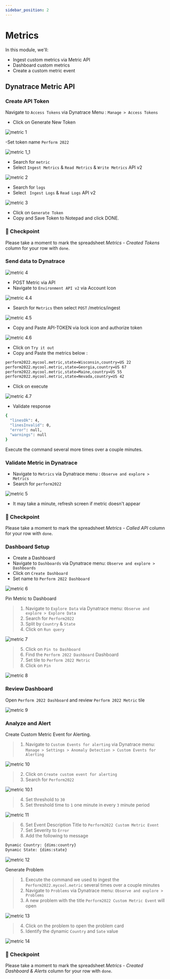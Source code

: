 ---
sidebar_position: 2
---

# Metrics

In this module, we'll:

- Ingest custom metrics via Metric API
- Dashboard custom metrics
- Create a custom metric event

## Dynatrace Metric API

### Create API Token

Navigate to `Access Tokens` via Dynatrace Menu : `Manage > Access Tokens`

- Click on Generate New Token

![metric 1](/img/metric_1.png)

-Set token name `Perform 2022`

![metric 1_1](/img/metric_1_1.png)

- Search for `metric`
- Select `Ingest Metrics` & `Read Metrics` & `Write Metrics` API v2

![metric 2](/img/metric_2.png)

- Search for `logs`
- Select ` Ingest Logs` & `Read Logs` API v2

![metric 3](/img/metric_3.png)

- Click on `Generate Token`
- Copy and Save Token to Notepad and click DONE.

### :checkered_flag: Checkpoint

Please take a moment to mark the spreadsheet _Metrics - Created Tokens_ column for your row with `done`.

### Send data to Dynatrace

![metric 4](/img/metric_4.png)

- POST Metric via API
- Navigate to `Environment API v2` via Account Icon

![metric 4.4](/img/metric_4.4.png)

- Search for `Metrics` then select `POST` /metrics/ingest

![metric 4.5](/img/metric_4.5.png)

- Copy and Paste API-TOKEN via lock icon and authorize token

![metric 4.6](/img/metric_4.6.png)

- Click on `Try it out`
- Copy and Paste the metrics below :

```bash
perform2022.mycool.metric,state=Wisconsin,country=US 22
perform2022.mycool.metric,state=Georgia,country=US 67
perform2022.mycool.metric,state=Maine,country=US 55
perform2022.mycool.metric,state=Nevada,country=US 42
```

- Click on execute

![metric 4.7](/img/metric_4.7.png)

- Validate response

```bash
{
  "linesOk": 4,
  "linesInvalid": 0,
  "error": null,
  "warnings": null
}
```

Execute the command several more times over a couple minutes.

### Validate Metric in Dynatrace

- Navigate to `Metrics` via Dynatrace menu : `Observe and explore > Metrics`
- Search for `perform2022`

![metric 5](/img/metric_5.png)

- It may take a minute, refresh screen if metric doesn't appear

### :checkered_flag: Checkpoint

Please take a moment to mark the spreadsheet _Metrics - Called API_ column for your row with `done`.

### Dashboard Setup

- Create a Dashboard
- Navigate to `Dashboards` via Dynatrace menu: `Observe and explore > Dashboards`
- Click on `Create Dashboard`
- Set name to `Perform 2022 Dashboard`

![metric 6](/img/metric_6.png)

Pin Metric to Dashboard

> 1. Navigate to `Explore Data` via Dynatrace menu: `Observe and explore > Explore Data`
> 2. Search for `Perform2022`
> 3. Split by `Country` & `State`
> 4. Click on `Run query`

![metric 7](/img/metric_7.png)

> 5. Click on `Pin to Dashboard`
> 6. Find the `Perform 2022 Dashboard` Dashboard
> 7. Set tile to `Perform 2022 Metric`
> 8. Click on `Pin`

![metric 8](/img/metric_8.png)

### Review Dashboard

Open `Perform 2022 Dashboard` and review `Perform 2022 Metric` tile

![metric 9](/img/metric_9.png)

### Analyze and Alert

Create Custom Metric Event for Alerting.

> 1. Navigate to `Custom Events for alerting` via Dynatrace menu: `Manage > Settings > Anomaly Detection > Custom Events for Alerting`

![metric 10](/img/metric_10.png)

> 2. Click on `Create custom event for alerting`
> 3. Search for `Perform2022`

![metric 10.1](/img/metric_10.1.png)

> 4. Set threshold to `30`
> 5. Set threshold time to `1` one minute in every `3` minute period

![metric 11](/img/metric_11.png)

> 6. Set Event Description Title to `Perform2022 Custom Metric Event`
> 7. Set Severity to `Error`
> 8. Add the following to message

```bash
Dynamic Country: {dims:country}
Dynamic State: {dims:state}
```

![metric 12](/img/metric_12.png)

Generate Problem

> 1. Execute the command we used to ingest the `Perform2022.mycool.metric` several times over a couple minutes
> 2. Navigate to `Problems` via Dynatrace menu: `Observe and explore > Problems`
> 3. A new problem with the title `Perform2022 Custom Metric Event` will open

![metric 13](/img/metric_13.png)

> 4. Click on the problem to open the problem card
> 5. Identify the dynamic `Country` and `Sate` value

![metric 14](/img/metric_14.png)

### :checkered_flag: Checkpoint

Please take a moment to mark the spreadsheet _Metrics - Created Dashboard & Alerts_ column for your row with `done`.
